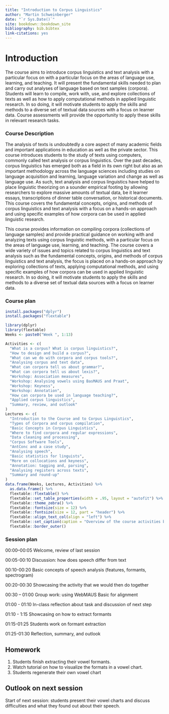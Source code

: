 ```yaml
--- 
title: "Introduction to Corpus Linguistics"
author: "Martin Schweinberger"
date: "`r Sys.Date()`"
site: bookdown::bookdown_site
bibliography: bib.bibtex
link-citations: yes
---
```


# Introduction

The course aims to introduce corpus linguistics and text analysis with a particular focus on with a particular focus on the areas of language use, learning, and teaching. It will present the fundamental skills needed to plan and carry out analyses of language based on text samples (corpora). Students will learn to compile, work with, use, and explore collections of texts as well as how to apply computational methods in applied linguistic research. In so doing, it will motivate students to apply the skills and methods to a diverse set of textual data sources with a focus on learner data. Course assessments will provide the opportunity to apply these skills in relevant research tasks.

### Course Description {-}

The analysis of texts is undoubtedly a core aspect of many academic fields and important applications in education as well as the private sector. This course introduces students to the study of texts using computers, commonly called text analysis or corpus linguistics. Over the past decades, corpus linguistics has emerged both as a field in its own right but also as an important methodology across the language sciences including studies on language acquisition and learning, language variation and change as well as language use. As such, text analysis and corpus linguistics have helped to place linguistic theorizing on a sounder empirical footing by allowing researchers to explore massive amounts of textual data, be it learner essays, transcriptions of dinner table conversation, or historical documents. This course covers the fundamental concepts, origins, and methods of corpus linguistics and text analysis with a focus on a hands-on approach and using specific examples of how corpora can be used in applied linguistic research.

This course provides information on compiling corpora (collections of language samples) and provide practical guidance on working with and analyzing texts using corpus linguistic methods, with a particular focus on the areas of language use, learning, and teaching. The course covers a wide variety of issues and topics related to corpus linguistics and text analysis such as the fundamental concepts, origins, and methods of corpus linguistics and text analysis, the focus is placed on a hands-on approach by exploring collections of texts, applying computational methods, and using specific examples of how corpora can be used in applied linguistic research.  In so doing, it will motivate students to apply the skills and methods to a diverse set of textual data sources with a focus on learner data.


### Course plan {-}


```r
install.packages("dplyr")
install.packages("flextable")
```

```r
library(dplyr)
library(flextable)
Weeks <- paste0("Week ", 1:13)

Activities <- c(
  "What is a corpus? What is corpus linguistics?",
  "How to design and build a corpus?",
  "What can we do with corpora and corpus tools?",
  "Analysing corpus and text data",
  "What can corpora tell us about grammar?",
  "What can corpora tell us about lexis?",
  "Workshop: Association measures",
  "Workshop: Analysing vowels using BasMAUS and Praat",
  "Workshop: Keyness",
  "Workshop: Annotation",
  "How can corpora be used in language teaching?",
  "Applied corpus linguistics",
  "Summary, review, and outlook"
)
Lectures <- c(
  "Introduction to the Course and to Corpus Linguistics",
  "Types of Corpora and corpus compilation",
  "Basic Concepts in Corpus Linguistics",
  "Where to find corpora and regular expressions",
  "Data cleaning and processing",
  "Corpus Software Tools",
  "AntConc and a case study",
  "Analysing speech",
  "Basic statistics for linguists",
  "More on collocations and keyness",
  "Annotation: tagging and, parsing",
  "Analysing registers across texts",
  "Summary and round-up"
)
data.frame(Weeks, Lectures, Activities) %>%
  as.data.frame() %>%
  flextable::flextable() %>%
  flextable::set_table_properties(width = .95, layout = "autofit") %>%
  flextable::theme_zebra() %>%
  flextable::fontsize(size = 12) %>%
  flextable::fontsize(size = 12, part = "header") %>%
  flextable::align_text_col(align = "left") %>%
  flextable::set_caption(caption = "Overview of the course activities by week.")  %>%
  flextable::border_outer()
```

### Session plan {-}

00:00–00:05	Welcome, review of last session

00:05-00:10 Discussion: how does speech differ from text

00:10-00:20 Basic concepts of speech analysis (features, formants, spectrogram)

00:20-00:30 Showcasing the activity that we would then do together

00:30 – 01:00	Group work: using WebMAUS Basic for alignment

01:00 - 01:10 In-class reflection about task and discussion of next step

01:10 - 1:15 Showcasing on how to extract formants

01:15-01:25 Students work on formant extraction

01:25-01:30 Reflection, summary, and outlook

## Homework {-}

1. Students finish extracting their vowel formants.
2. Watch tutorial on how to visualize the formats in a vowel chart.
3. Students regenerate their own vowel chart

## Outlook on next session {-}

Start of next session: students present their vowel charts and discuss difficulties and what they found out about their speech.


